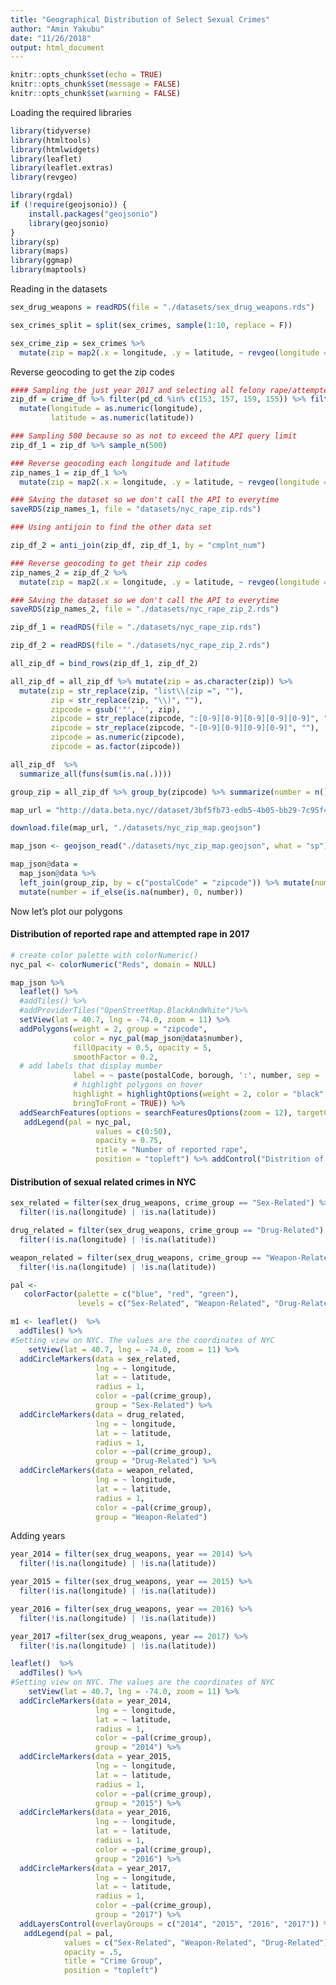 ```yaml
---
title: "Geographical Distribution of Select Sexual Crimes"
author: "Amin Yakubu"
date: "11/26/2018"
output: html_document
---
```


```r
knitr::opts_chunk$set(echo = TRUE)
knitr::opts_chunk$set(message = FALSE)
knitr::opts_chunk$set(warning = FALSE)
```

Loading the required libraries

```r
library(tidyverse)
library(htmltools)
library(htmlwidgets)
library(leaflet)
library(leaflet.extras)
library(revgeo)

library(rgdal)
if (!require(geojsonio)) {
    install.packages("geojsonio")
    library(geojsonio)
}
library(sp)
library(maps)
library(ggmap)
library(maptools)
```

Reading in the datasets
```r
sex_drug_weapons = readRDS(file = "./datasets/sex_drug_weapons.rds") 
```


```r
sex_crimes_split = split(sex_crimes, sample(1:10, replace = F))

sex_crime_zip = sex_crimes %>% 
  mutate(zip = map2(.x = longitude, .y = latitude, ~ revgeo(longitude = .x , latitude= .y, output = "hash", item = "zip")))
```

Reverse geocoding to get the zip codes

```r
#### Sampling the just year 2017 and selecting all felony rape/attempted rape reports
zip_df = crime_df %>% filter(pd_cd %in% c(153, 157, 159, 155)) %>% filter(year == 2017) %>% 
  mutate(longitude = as.numeric(longitude),
         latitude = as.numeric(latitude))

### Sampling 500 because so as not to exceed the API query limit
zip_df_1 = zip_df %>% sample_n(500)

### Reverse geocoding each longitude and latitude
zip_names_1 = zip_df_1 %>% 
  mutate(zip = map2(.x = longitude, .y = latitude, ~ revgeo(longitude = .x , latitude= .y, output = "hash", item = "zip")))

### SAving the dataset so we don't call the API to everytime
saveRDS(zip_names_1, file = "datasets/nyc_rape_zip.rds")

### Using antijoin to find the other data set

zip_df_2 = anti_join(zip_df, zip_df_1, by = "cmplnt_num")

### Reverse geocoding to get their zip codes
zip_names_2 = zip_df_2 %>% 
  mutate(zip = map2(.x = longitude, .y = latitude, ~ revgeo(longitude = .x , latitude= .y, output = "hash", item = "zip")))

### SAving the dataset so we don't call the API to everytime
saveRDS(zip_names_2, file = "./datasets/nyc_rape_zip_2.rds")

```

```r
zip_df_1 = readRDS(file = "./datasets/nyc_rape_zip.rds")

zip_df_2 = readRDS(file = "./datasets/nyc_rape_zip_2.rds")

all_zip_df = bind_rows(zip_df_1, zip_df_2) 

all_zip_df = all_zip_df %>% mutate(zip = as.character(zip)) %>% 
  mutate(zip = str_replace(zip, "list\\(zip =", ""),
         zip = str_replace(zip, "\\)", ""),
         zipcode = gsub('"', '', zip),
         zipcode = str_replace(zipcode, ":[0-9][0-9][0-9][0-9][0-9]", ""),
         zipcode = str_replace(zipcode, "-[0-9][0-9][0-9][0-9]", ""),
         zipcode = as.numeric(zipcode),
         zipcode = as.factor(zipcode))

all_zip_df  %>%
  summarize_all(funs(sum(is.na(.))))

group_zip = all_zip_df %>% group_by(zipcode) %>% summarize(number = n())

map_url = "http://data.beta.nyc//dataset/3bf5fb73-edb5-4b05-bb29-7c95f4a727fc/resource/6df127b1-6d04-4bb7-b983-07402a2c3f90/download/f4129d9aa6dd4281bc98d0f701629b76nyczipcodetabulationareas.geojson"

download.file(map_url, "./datasets/nyc_zip_map.geojson")

```

```r
map_json <- geojson_read("./datasets/nyc_zip_map.geojson", what = "sp")
```

```r
map_json@data = 
  map_json@data %>% 
  left_join(group_zip, by = c("postalCode" = "zipcode")) %>% mutate(number = as.numeric(number)) %>% 
  mutate(number = if_else(is.na(number), 0, number))

```

Now let's plot our polygons

#### Distribution of reported rape and attempted rape in 2017 

```r

# create color palette with colorNumeric()
nyc_pal <- colorNumeric("Reds", domain = NULL)

map_json %>% 
  leaflet() %>% 
  #addTiles() %>% 
  #addProviderTiles("OpenStreetMap.BlackAndWhite")%>% 
  setView(lat = 40.7, lng = -74.0, zoom = 11) %>% 
  addPolygons(weight = 2, group = "zipcode",
              color = nyc_pal(map_json@data$number), 
              fillOpacity = 0.5, opacity = 5, 
              smoothFactor = 0.2, 
  # add labels that display mumber
              label = ~ paste(postalCode, borough, ':', number, sep = '\n'),
              # highlight polygons on hover
              highlight = highlightOptions(weight = 2, color = "black",
              bringToFront = TRUE)) %>% 
  addSearchFeatures(options = searchFeaturesOptions(zoom = 12), targetGroups = "zipcode") %>% 
   addLegend(pal = nyc_pal,
                   values = c(0:50),
                   opacity = 0.75,
                   title = "Number of reported rape",
                   position = "topleft") %>% addControl("Distrition of reported rape and attempted race cases by Zip codes", position = "topright")

```

#### Distribution of sexual related crimes in NYC

```r

sex_related = filter(sex_drug_weapons, crime_group == "Sex-Related") %>% 
  filter(!is.na(longitude) | !is.na(latitude))

drug_related = filter(sex_drug_weapons, crime_group == "Drug-Related") %>% 
  filter(!is.na(longitude) | !is.na(latitude))

weapon_related = filter(sex_drug_weapons, crime_group == "Weapon-Related") %>% 
  filter(!is.na(longitude) | !is.na(latitude))

pal <- 
   colorFactor(palette = c("blue", "red", "green"), 
               levels = c("Sex-Related", "Weapon-Related", "Drug-Related"))

m1 <- leaflet()  %>% 
  addTiles() %>% 
#Setting view on NYC. The values are the coordinates of NYC
    setView(lat = 40.7, lng = -74.0, zoom = 11) %>% 
  addCircleMarkers(data = sex_related,
                   lng = ~ longitude,
                   lat = ~ latitude, 
                   radius = 1,
                   color = ~pal(crime_group),
                   group = "Sex-Related") %>% 
  addCircleMarkers(data = drug_related,
                   lng = ~ longitude,
                   lat = ~ latitude, 
                   radius = 1,
                   color = ~pal(crime_group),
                   group = "Drug-Related") %>% 
  addCircleMarkers(data = weapon_related,
                   lng = ~ longitude,
                   lat = ~ latitude, 
                   radius = 1,
                   color = ~pal(crime_group),
                   group = "Weapon-Related") 

```

Adding years 

```r
year_2014 = filter(sex_drug_weapons, year == 2014) %>% 
  filter(!is.na(longitude) | !is.na(latitude))

year_2015 = filter(sex_drug_weapons, year == 2015) %>% 
  filter(!is.na(longitude) | !is.na(latitude))

year_2016 = filter(sex_drug_weapons, year == 2016) %>% 
  filter(!is.na(longitude) | !is.na(latitude))

year_2017 =filter(sex_drug_weapons, year == 2017) %>% 
  filter(!is.na(longitude) | !is.na(latitude))

leaflet()  %>% 
  addTiles() %>% 
#Setting view on NYC. The values are the coordinates of NYC
    setView(lat = 40.7, lng = -74.0, zoom = 11) %>%
  addCircleMarkers(data = year_2014,
                   lng = ~ longitude,
                   lat = ~ latitude, 
                   radius = 1,
                   color = ~pal(crime_group),
                   group = "2014") %>% 
  addCircleMarkers(data = year_2015,
                   lng = ~ longitude,
                   lat = ~ latitude, 
                   radius = 1,
                   color = ~pal(crime_group),
                   group = "2015") %>% 
  addCircleMarkers(data = year_2016,
                   lng = ~ longitude,
                   lat = ~ latitude, 
                   radius = 1,
                   color = ~pal(crime_group),
                   group = "2016") %>% 
  addCircleMarkers(data = year_2017,
                   lng = ~ longitude,
                   lat = ~ latitude, 
                   radius = 1,
                   color = ~pal(crime_group),
                   group = "2017") %>%
  addLayersControl(overlayGroups = c("2014", "2015", "2016", "2017")) %>% 
   addLegend(pal = pal, 
            values = c("Sex-Related", "Weapon-Related", "Drug-Related"),
            opacity = .5,
            title = "Crime Group",
            position = "topleft")
```

